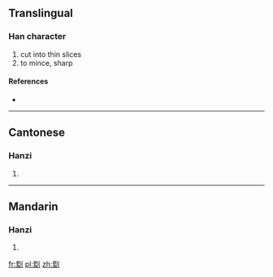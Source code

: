 ==Translingual==

===Han character===
{{Han char|rn=18|rad=刀|as=14|sn=16|four=|canj=尸廿中弓 (STLN)}}

# cut into thin slices
# to mince, sharp

====References====
* {{Han ref|kx=0145.010|hdz=10360.140|uh=350B|ud=13579}}

----

==Cantonese==

===Hanzi===
{{yue-hanzi|jyut=|y=ham3, ham5 lam6}}

# {{defn|lang=yue|sort=刀14}}

----

==Mandarin==

===Hanzi===
{{cmn-hanzi|pin=[[jiàn]] ([[jian4]]), [[lán]] ([[lan2]]), [[làn]] ([[lan4]])|wg=chien<sup>4</sup>, lan<sup>2</sup>, lan<sup>4</sup>}}

# {{defn|lang=cmn|sort=刀14}}

[[fr:㔋]]
[[pl:㔋]]
[[zh:㔋]]